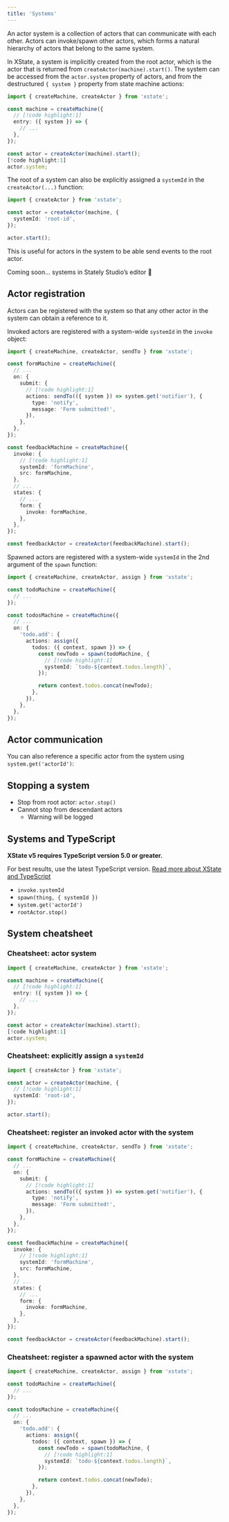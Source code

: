 ```yaml
---
title: 'Systems'
---
```


An actor system is a collection of actors that can communicate with each other. Actors can invoke/spawn other actors, which forms a natural hierarchy of actors that belong to the same system.

In XState, a system is implicitly created from the root actor, which is the actor that is returned from `createActor(machine).start()`. The system can be accessed from the `actor.system` property of actors, and from the destructured `{ system }` property from state machine actions:

```ts
import { createMachine, createActor } from 'xstate';

const machine = createMachine({
  // [!code highlight:1]
  entry: ({ system }) => {
    // ...
  },
});

const actor = createActor(machine).start();
[!code highlight:1]
actor.system;
```

The root of a system can also be explicitly assigned a `systemId` in the `createActor(...)` function:

```ts
import { createActor } from 'xstate';

const actor = createActor(machine, {
  systemId: 'root-id',
});

actor.start();
```

This is useful for actors in the system to be able send events to the root actor.

<Callout>

Coming soon… systems in Stately Studio’s editor 🤫

</Callout>

## Actor registration

Actors can be registered with the system so that any other actor in the system can obtain a reference to it.

Invoked actors are registered with a system-wide `systemId` in the `invoke` object:

```ts
import { createMachine, createActor, sendTo } from 'xstate';

const formMachine = createMachine({
  // ...
  on: {
    submit: {
      // [!code highlight:1]
      actions: sendTo(({ system }) => system.get('notifier'), {
        type: 'notify',
        message: 'Form submitted!',
      }),
    },
  },
});

const feedbackMachine = createMachine({
  invoke: {
    // [!code highlight:1]
    systemId: 'formMachine',
    src: formMachine,
  },
  // ...
  states: {
    // ...
    form: {
      invoke: formMachine,
    },
  },
});

const feedbackActor = createActor(feedbackMachine).start();
```

Spawned actors are registered with a system-wide `systemId` in the 2nd argument of the `spawn` function:

```ts
import { createMachine, createActor, assign } from 'xstate';

const todoMachine = createMachine({
  // ...
});

const todosMachine = createMachine({
  // ...
  on: {
    'todo.add': {
      actions: assign({
        todos: ({ context, spawn }) => {
          const newTodo = spawn(todoMachine, {
            // [!code highlight:1]
            systemId: `todo-${context.todos.length}`,
          });

          return context.todos.concat(newTodo);
        },
      }),
    },
  },
});
```

## Actor communication

You can also reference a specific actor from the system using `system.get('actorId')`:

## Stopping a system

- Stop from root actor: `actor.stop()`
- Cannot stop from descendant actors
  - Warning will be logged

## Systems and TypeScript

<Callout>

**XState v5 requires TypeScript version 5.0 or greater.**

For best results, use the latest TypeScript version. [Read more about XState and TypeScript](typescript.mdx)

</Callout>

- `invoke.systemId`
- `spawn(thing, { systemId })`
- `system.get('actorId')`
- `rootActor.stop()`

## System cheatsheet

### Cheatsheet: actor system

```ts
import { createMachine, createActor } from 'xstate';

const machine = createMachine({
  // [!code highlight:1]
  entry: ({ system }) => {
    // ...
  },
});

const actor = createActor(machine).start();
[!code highlight:1]
actor.system;
```

### Cheatsheet: explicitly assign a `systemId`

```ts
import { createActor } from 'xstate';

const actor = createActor(machine, {
  // [!code highlight:1]
  systemId: 'root-id',
});

actor.start();
```

### Cheatsheet: register an invoked actor with the system

```ts
import { createMachine, createActor, sendTo } from 'xstate';

const formMachine = createMachine({
  // ...
  on: {
    submit: {
      // [!code highlight:1]
      actions: sendTo(({ system }) => system.get('notifier'), {
        type: 'notify',
        message: 'Form submitted!',
      }),
    },
  },
});

const feedbackMachine = createMachine({
  invoke: {
    // [!code highlight:1]
    systemId: 'formMachine',
    src: formMachine,
  },
  // ...
  states: {
    // ...
    form: {
      invoke: formMachine,
    },
  },
});

const feedbackActor = createActor(feedbackMachine).start();
```

### Cheatsheet: register a spawned actor with the system

```ts
import { createMachine, createActor, assign } from 'xstate';

const todoMachine = createMachine({
  // ...
});

const todosMachine = createMachine({
  // ...
  on: {
    'todo.add': {
      actions: assign({
        todos: ({ context, spawn }) => {
          const newTodo = spawn(todoMachine, {
            // [!code highlight:1]
            systemId: `todo-${context.todos.length}`,
          });

          return context.todos.concat(newTodo);
        },
      }),
    },
  },
});
```
